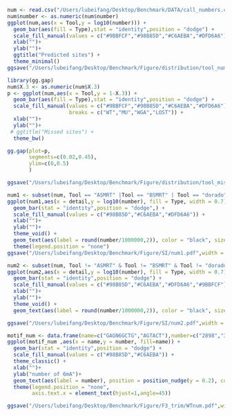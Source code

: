 ```R
num <- read.csv("/Users/lubeifang/Desktop/Benchmark/DATA/call_numbers.csv")
num$number <- as.numeric(num$number)
ggplot(num,aes(x = Tool,y = log10(number))) + 
  geom_bar(aes(fill = Type),stat = "identity",position = "dodge") +
  scale_fill_manual(values = c("#9BBFCF","#98B85D","#C6AEBA","#DFD6A6")) +
  xlab("")+
  ylab("")+
  ggtitle("Predicted sites") +
  theme_minimal()
ggsave("/Users/lubeifang/Desktop/Benchmark/Figure/distribution/tool_num_percentage.pdf",width = 9, height = 3)

library(gg.gap)
num$X.3 <- as.numeric(num$X.3)
p <- ggplot(num,aes(x = Tool,y = 1-X.3)) + 
  geom_bar(aes(fill = Type),stat = "identity",position = "dodge") +
  scale_fill_manual(values = c("#9BBFCF","#98B85D","#C6AEBA","#DFD6A6"),
                    breaks = c("WT","MU","WGA","LOST")) +
  xlab("")+
  ylab("")+
 # ggtitle("Missed sites") +
  theme_bw()

gg.gap(plot=p,
       segments=c(0.02,0.45),
       ylim=c(0,0.5)
       )

ggsave("/Users/lubeifang/Desktop/Benchmark/Figure/distribution/tool_missed_num.pdf",width = 9, height = 4)
```

```R
num1 <- subset(num, Tool == "ASMRT" |Tool == "BSMRT" | Tool == "dorado" |Tool == "mcaller" | Tool =="nhammerhead" | Tool =="tombo_denovo")
ggplot(num1,aes(x = detail,y = log10(number), fill = Type, width = 0.7)) + 
  geom_bar(stat = "identity",position = "dodge",) +
  scale_fill_manual(values = c("#98B85D","#C6AEBA","#DFD6A6")) +
  xlab("")+
  ylab("")+
  theme_void() +
  geom_text(aes(label = round(number/1000000,2)), color = "black", size = 4, angle = 45, vjust=0, hjust=0) +
  theme(legend.position = "none")
ggsave("/Users/lubeifang/Desktop/Benchmark/Figure/SI/num1.pdf",width = 6, height = 4)

num2 <- subset(num, Tool != "ASMRT" & Tool != "BSMRT" & Tool != "dorado" & Tool != "mcaller" & Tool !="nhammerhead" & Tool !="tombo_denovo")
ggplot(num2,aes(x = detail,y = log10(number), fill = Type, width = 0.7)) + 
  geom_bar(stat = "identity",position = "dodge") +
  scale_fill_manual(values = c("#98B85D","#C6AEBA","#DFD6A6","#9BBFCF")) +
  xlab("")+
  ylab("")+
  theme_void() +
  geom_text(aes(label = round(number/1000000,2)), color = "black", size = 4, angle = 45, vjust=0, hjust=0) 

ggsave("/Users/lubeifang/Desktop/Benchmark/Figure/SI/num2.pdf",width = 5, height = 4)
```




```R
motif_num <- data.frame(name=c("GAGN6GCTG","AGTACT"),number=c("2898","300"))
ggplot(motif_num ,aes(x = name,y = number, fill=name)) + 
  geom_bar(stat = "identity",position = "dodge") +
  scale_fill_manual(values = c("#98B85D","#C6AEBA")) +
  theme_classic() +
  xlab("")+
  ylab("number of 6mA")+
  geom_text(aes(label = number), position = position_nudge(y = 0.2), color = "black", size = 3, angle = 45) +
  theme(legend.position = "none",
        axis.text.x = element_text(hjust=1,angle=45))

ggsave("/Users/lubeifang/Desktop/Benchmark/Figure/F3_trim/WTnum.pdf",width = 2, height = 3)


```